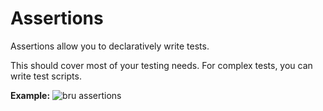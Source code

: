 # Assertions

Assertions allow you to declaratively write tests.

This should cover most of your testing needs. For complex tests, you can write test scripts.

**Example:**
![bru assertions](/screenshots/assertions.png)